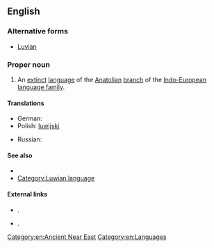 ==English==

===Alternative forms===
{{wikipedia}}
* [[Luvian]]

{{rfp|lang=en}}

===Proper noun===
{{en-proper noun}}

# An [[extinct]] [[language]] of the [[Anatolian]] [[branch]] of the [[Indo-European]] [[language family]].

====Translations====
{{trans-top|language}}
* German: {{t|de|Luwisch|n}}
* Polish: [[luwijski]] {{m}}
{{trans-mid}}
* Russian: {{t|ru|лувийский|tr=luvijskij|m}}
{{trans-bottom}}

====See also====
* {{langlist}}
* [[:Category:Luwian language|Category:Luwian language]]

====External links====
* {{ISO 639|3code=xlu}}.
* {{ISO 639|3code=hlu}}.

[[Category:en:Ancient Near East]]
[[Category:en:Languages]]